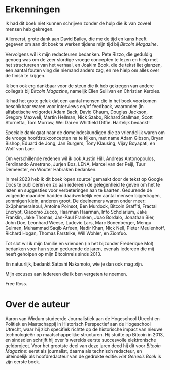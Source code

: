 # Erkenningen {.unnumbered}

Ik had dit boek niet kunnen schrijven zonder de hulp die ik van zoveel mensen heb gekregen.

Allereerst, grote dank aan David Bailey, die me de tijd en kans heeft gegeven om aan dit boek te werken tijdens mijn tijd bij *Bitcoin Magazine*.

Vervolgens wil ik mijn redacteuren bedanken. Pete Rizzo, die geduldig genoeg was om de zeer slordige vroege concepten te lezen en hielp met het structureren van het verhaal, en Joakim Book, die de tekst liet glanzen, een aantal fouten ving die niemand anders zag, en me hielp om alles over de finish te krijgen.

Ik ben ook erg dankbaar voor de steun die ik heb gekregen van andere collega's bij *Bitcoin Magazine*, namelijk Ellen Sullivan en Christian Keroles.

Ik had het grote geluk dat een aantal mensen die in het boek voorkomen beschikbaar waren voor interviews en/of feedback, waaronder (in alfabetische volgorde) Adam Back, David Chaum, Douglas Jackson, Gregory Maxwell, Martin Hellman, Nick Szabo, Richard Stallman, Scott Stornetta, Tom Morrow, Wei Dai en Whitfield Diffie. Hartelijk bedankt!

Speciale dank gaat naar de domeindeskundigen die zo vriendelijk waren om de vroege hoofdstukconcepten na te kijken, met name Adam Gibson, Bryan Bishop, Eduard de Jong, Jan Burgers, Tony Klausing, Vijay Boyapati, en Wolf von Laer.

Om verschillende redenen wil ik ook Austin Hill, Andreas Antonopoulos, Ferdinando Ametrano, Jurjen Bos, LENA, Marcel van der Peijl, Tuur Demeester, en Wouter Habraken bedanken.

In mei 2023 heb ik dit boek 'open source' gemaakt door de tekst op Google Docs te publiceren en zo aan iedereen de gelegenheid te geven om het te lezen en suggesties voor verbeteringen aan te kaarten. Gedurende de volgende maanden hadden daadwerkelijk een aantal mensen bijgedragen, sommigen klein, anderen groot. De deelnemers waren onder meer: 0x3phemeralsoul, Antoine Poinsot, Ben Murdock, Bitcoin Graffiti, Fractal Encrypt, Giacomo Zucco, Haarman Haarman, Info Scholarium, Jake Franklin, Jake Thomas, Jan-Paul Franken, Joao Bordalo, Jonathan Bier, John Doe, Leonhard Weese, Ludovic Lars, Marc Bonenberger, Mengu Gulmen, Muhammad Saqib Arfeen, Nadir Khan, Nick Nell, Pieter Meulenhoff, Richard Hogan, Thomas Farstrike, Will Wohler, en Zionfuo.

Tot slot wil ik mijn familie en vrienden (in het bijzonder Frederique Mol) bedanken voor hun steun gedurende de jaren, evenals iedereen die mij heeft geholpen op mijn Bitcoinreis sinds 2013.

En natuurlijk, bedankt Satoshi Nakamoto, wie je dan ook mag zijn.

Mijn excuses aan iedereen die ik ben vergeten te noemen.

Free Ross.

# Over de auteur

Aaron van Wirdum studeerde Journalistiek aan de Hogeschool Utrecht en Politiek en Maatschappij in Historisch Perspectief aan de Hogeschool Utrecht, waar hij zich specifiek richtte op de historische impact van nieuwe technologieën op maatschappelijke structuren. Hij stuitte op Bitcoin in 2013, en sindsdien schrijft hij over 's werelds eerste succesvolle elektronische geldproject. Voor het grootste deel van deze jaren deed hij dit voor *Bitcoin Magazine*: eerst als journalist, daarna als technisch redacteur, en uiteindelijk als hoofdredacteur van de gedrukte editie. *Het Genesis Boek* is zijn eerste boek.
